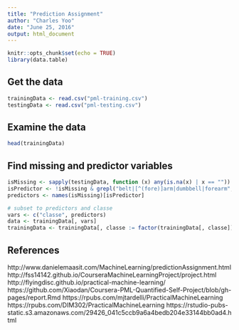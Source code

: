 ```yaml
---
title: "Prediction Assignment"
author: "Charles Yoo"
date: "June 25, 2016"
output: html_document
---
```


```r
knitr::opts_chunk$set(echo = TRUE)
library(data.table)
```

## Get the data
```r
trainingData <- read.csv("pml-training.csv")
testingData <- read.csv("pml-testing.csv")
```

## Examine the data
```r
head(trainingData)
```

## Find missing and predictor variables
```r
isMissing <- sapply(testingData, function (x) any(is.na(x) | x == ""))
isPredictor <- !isMissing & grepl("belt|[^(fore)]arm|dumbbell|forearm", names(isMissing))
predictors <- names(isMissing)[isPredictor]

# subset to predictors and classe
vars <- c("classe", predictors)
data <- trainingData[, vars]
trainingData <- trainingData[, classe := factor(trainingData[, classe])]
```

## References

http://www.danielemaasit.com/MachineLearning/predictionAssignment.html  
http://fss14142.github.io/CourseraMachineLearningProject/project.html  
http://flyingdisc.github.io/practical-machine-learning/
https://github.com/Xiaodan/Coursera-PML-Quantified-Self-Project/blob/gh-pages/report.Rmd
https://rpubs.com/mjtardelli/PracticalMachineLearning
https://rpubs.com/DIM302/PracticalMachineLearning
https://rstudio-pubs-static.s3.amazonaws.com/29426_041c5ccb9a6a4bedb204e33144bb0ad4.html